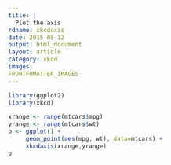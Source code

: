 ```yaml
---
title: |
  Plot the axis
rdname: xkcdaxis
date: 2015-05-12
output: html_document
layout: article
category: xkcd
images:
FRONTFOMATTER_IMAGES
---
```


```r
library(ggplot2)
library(xkcd)
```

```r
xrange <- range(mtcars$mpg)
yrange <- range(mtcars$wt)
p <- ggplot() +
     geom_point(aes(mpg, wt), data=mtcars) +
     xkcdaxis(xrange,yrange)
p



```